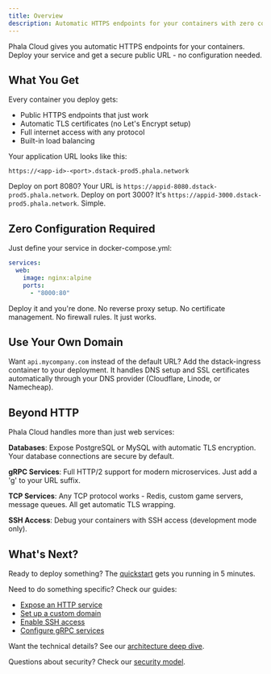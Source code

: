 ```yaml
---
title: Overview
description: Automatic HTTPS endpoints for your containers with zero configuration
---
```


Phala Cloud gives you automatic HTTPS endpoints for your containers. Deploy your service and get a secure public URL - no configuration needed.

## What You Get

Every container you deploy gets:
- Public HTTPS endpoints that just work
- Automatic TLS certificates (no Let's Encrypt setup)
- Full internet access with any protocol
- Built-in load balancing

Your application URL looks like this:
```
https://<app-id>-<port>.dstack-prod5.phala.network
```

Deploy on port 8080? Your URL is `https://appid-8080.dstack-prod5.phala.network`. Deploy on port 3000? It's `https://appid-3000.dstack-prod5.phala.network`. Simple.

## Zero Configuration Required

Just define your service in docker-compose.yml:

```yaml
services:
  web:
    image: nginx:alpine
    ports:
      - "8000:80"
```

Deploy it and you're done. No reverse proxy setup. No certificate management. No firewall rules. It just works.

## Use Your Own Domain

Want `api.mycompany.com` instead of the default URL? Add the dstack-ingress container to your deployment. It handles DNS setup and SSL certificates automatically through your DNS provider (Cloudflare, Linode, or Namecheap).

## Beyond HTTP

Phala Cloud handles more than just web services:

**Databases**: Expose PostgreSQL or MySQL with automatic TLS encryption. Your database connections are secure by default.

**gRPC Services**: Full HTTP/2 support for modern microservices. Just add a 'g' to your URL suffix.

**TCP Services**: Any TCP protocol works - Redis, custom game servers, message queues. All get automatic TLS wrapping.

**SSH Access**: Debug your containers with SSH access (development mode only).

## What's Next?

Ready to deploy something? The [quickstart](/phala-cloud/networking/quickstart) gets you running in 5 minutes.

Need to do something specific? Check our guides:
- [Expose an HTTP service](/phala-cloud/networking/expose-http-service)
- [Set up a custom domain](/phala-cloud/networking/setup-custom-domain)
- [Enable SSH access](/phala-cloud/networking/enable-ssh-access)
- [Configure gRPC services](/phala-cloud/networking/setup-grpc-service)

Want the technical details? See our [architecture deep dive](/phala-cloud/networking/architecture).

Questions about security? Check our [security model](/phala-cloud/networking/security).
